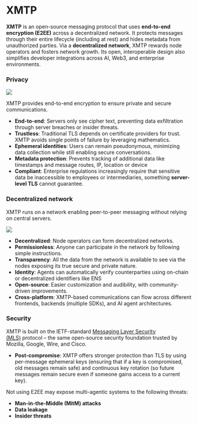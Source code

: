 # XMTP

**XMTP** is an open-source messaging protocol that uses **end-to-end encryption (E2EE)** across a decentralized network. It protects messages through their entire lifecycle (including at rest) and hides metadata from unauthorized parties. Via a **decentralized network**, XMTP rewards node operators and fosters network growth. Its open, interoperable design also simplifies developer integrations across AI, Web3, and enterprise environments.

### Privacy

![](/img/1.webp)

XMTP provides end-to-end encryption to ensure private and secure communications.

- **End-to-end**: Servers only see cipher text, preventing data exfiltration through server breaches or insider threats.
- **Trustless**: Traditional TLS depends on certificate providers for trust. XMTP avoids single points of failure by leveraging mathematics.
- **Ephemeral identities**: Users can remain pseudonymous, minimizing data collection while still enabling secure conversations.
- **Metadata protection**: Prevents tracking of additional data like timestamps and message routes, IP, location or device
- **Compliant**: Enterprise regulations increasingly require that sensitive data be inaccessible to employees or intermediaries, something **server-level TLS** cannot guarantee.

### Decentralized network

XMTP runs on a network enabling peer-to-peer messaging without relying on central servers.

![](/img/2.webp)

- **Decentralized**: Node operators can form decentralized networks.
- **Permissionless**: Anyone can participate in the network by following simple instructions.
- **Transparency**: All the data from the network is available to see via the nodes exposing its true secure and private nature.
- **Identity**: Agents can automatically verify counterparties using on-chain or decentralized identifiers like ENS
- **Open-source**: Easier customization and audibility, with community-driven improvements.
- **Cross-platform**: XMTP-based communications can flow across different frontends, backends (multiple SDKs), and AI agent architectures.

### Security

XMTP is built on the IETF-standard [Messaging Layer Security (MLS)](https://messaginglayersecurity.rocks/) protocol – the same open-source security foundation trusted by Mozilla, Google, Wire, and Cisco.

- **Post-compromise**: XMTP offers stronger protection than TLS by using per-message ephemeral keys (ensuring that if a key is compromised, old messages remain safe) and continuous key rotation (so future messages remain secure even if someone gains access to a current key).

Not using E2EE may expose multi-agentic systems to the following threats:

- **Man-in-the-Middle (MitM) attacks**
- **Data leakage**
- **Insider threats**
